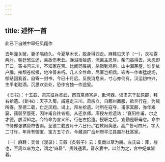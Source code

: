 ```yaml
---
---
---
```

title: 述怀一首
---



此已下自贼中窜归凤翔作


去年潼关破，妻子隔绝久。今夏草木长，脱身得西走。麻鞋见天子〔一〕，衣袖露两肘。朝廷慜生还，亲故伤老丑。涕泪授拾遗，流离主恩厚。柴门虽得去，未忍即开口。寄书问三川，不知家在否。比闻同罹祸，杀戮到鸡狗。山中漏茅屋，谁复依户牖。摧颓苍松根，地冷骨未朽。几人全性命，尽室岂相偶。嵚岑一作崟猛虎场，郁结回我首。自寄一封书，今已十月后。反畏消息来，寸心亦何有。汉运初中兴，生平老耽酒。沉思欢会处，恐作穷独一作途叟。

《旧书》：十五载，肃宗征兵灵武，甫自京师宵遁，赴河西，谒肃宗于彭原郡，拜右拾遗。《新书》：天子入蜀，甫避走三川。肃宗立，自鄜州羸服，欲奔行在，为贼所得。至德二载，亡走凤翔，谒上，拜左拾遗。时所在寇夺，甫家寓鄜，弥年艰窭，孺弱至饿死，因许甫自往省视。从还京师。唐授左拾遗诰：“襄阳杜甫，尔之才德，朕深知之。今特命为宣义郎，行在左拾遗。授职之后，宜勤是职毋怠。命中书侍郎张镐赍符告谕。至德二载五月十六日行。”右敕用黄纸，高广皆可四尺，字大二寸许，年月有御宝，宝方五寸许。今藏湖广岳州府平江县裔孙杜富家。

〔一〕麻鞋：吴曾《漫录》：王叡《炙毂子》云：夏商以草为屩。左氏曰：菲，屦也，至周以麻为之，谓之“麻鞋”，贵贱通着。晋永嘉中，以丝为之，宫中妃嫔皆着。
